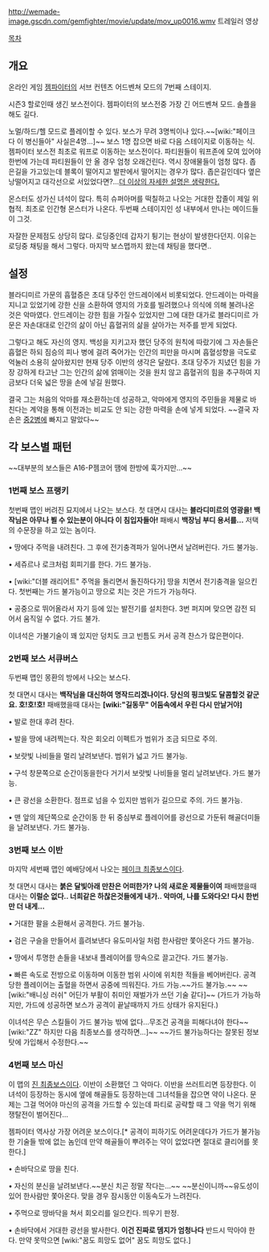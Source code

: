http://wemade-image.gscdn.com/gemfighter/movie/update/mov_up0016.wmv 
트레일러 영상 




[[목차]]






== 개요 == 
온라인 게임 [[젬파이터]]의 서브 컨텐츠 어드벤쳐 모드의 7번째 스테이지.

시즌3 할로인때 생긴 보스전이다. 젬파이터의 보스전중 가장 긴 어드벤쳐 모드. 솔플을 해도 길다.
 
노멀/하드/헬 모드로 플레이할 수 있다.
보스가 무려 3명씩이나 있다.~~[wiki:"페이크다 이 병신들아" 사실은4명...]~~
보스 1명 잡으면 바로 다음 스테이지로 이동하는 식. 
젬파이터 보스전 최초로 워프로 이동하는 보스전이다. 파티원들이 워프존에 모여 있어야 한번에 가는데 파티원들이 안 올 경우 엄청 오래건린다.
역시 장애물들이 엄청 많다. 좁은길을 가고있는데 블록이 떨어지고 발판에서 떨어지는 경우가 많다. 좁은길인데다 옆은 낭떨어지고 대각선으로 서있었다면?...[[더 이상의 자세한 설명은 생략한다.]]

몬스터도 성가신 녀석이 많다. 특히 슈퍼아머를 떡칠하고 나오는 거대한 잡졸이 제일 위협적. 
최초로 인간형 몬스터가 나온다. 두번째 스테이지인 성 내부에서 만나는 메이드들이 그것.

자잘한 문제점도 상당히 많다. 로딩중인데 갑자기 튕기는 현상이 발생한다던지.
이유는 로딩중 채팅을 해서 그렇다. 마지막 보스맵까지 왔는데 채팅을 했다면..  



== 설정 == 
블라디미르 가문의 흡혈증은 초대 당주인 안드레이에서 비롯되었다.
안드레이는 마력을 지니고 있었기에 강한 신을 소환하여 영지의 가호를 빌려했으나 의식에 의해 불려나온 것은 악마였다.
안드레이는 강한 힘을 가질수 있었지만 그에 대한 대가로 블라디미르 가문은 자손대대로 인간의 삶이 아닌 흡혈귀의 삶을 살아가는 저주를 받게 되었다.

그렇다고 해도 자신의 영지. 백성을 지키고자 했던 당주의 원칙에 따랐기에 그 자손들은 흡혈은 하되 짐승의 피나 병에 걸려 죽어가는 인간의 피만을 마시며 흡혈성향을 극도로 억눌러 소용히 살아왔지만 현재 당주 이반의 생각은 달랐다.
초대 당주가 지녔던 힘을 가장 강하게 타고난 그는 인간의 삶에 얽매이는 것을 원치 않고 흡혈귀의 힘을 추구하여 지금보다 더욱 넓은 땅을 손에 넣길 원했다.

결국 그는 처음의 악마를 재소환하는데 성공하고, 악마에게 영지의 주민들을 제물로 바친다는 계약을 통해 
이전과는 비교도 안 되는 강한 마력을 손에 넣게 되었다. 
~~결국 자손은 [[중2병]]에 빠지고 말았다~~




== 각 보스별 패턴 ==
~~대부분의 보스들은 A16-P젬코어 땜에 한방에 훅가지만...~~

=== 1번째 보스 프랭키 === 
첫번째 맵인 버려진 묘지에서 나오는 보스다.
첫 대면시 대사는 '''블라디미르의 영광을! 백작님은 아무나 뵐 수 있는분이 아니다 이 침입자들아!'''
패배시 '''백장님 부디 용서를...'''
저택의 수문장을 하고 있는 놈이다. 

• 땅에다 주먹을 내려친다. 그 후에 전기충격파가 일어나면서 날려버린다. 가드 불가능. 

• 세쥬르나 로크처럼 회피기를 한다. 가드 불가능.

• [wiki:"더블 래리어트" 주먹을 돌리면서 돌진하다가] 땅을 치면서 전기충격을 일으킨다. 첫번째는 가드 불가능이고 땅으로 치는 것은 가드가 가능하다.

• 공중으로 뛰어올라서 자기 등에 있는 발전기를 설치한다. 3번 퍼지며 맞으면 감전 되어서 움직일 수 없다. 가드 불가. 

이녀석은 가불기술이 꽤 있지만 덩치도 크고 빈틈도 커서 공격 찬스가 많은편이다.

=== 2번째 보스 서큐버스 ===
두번째 맵인 몽환의 방에서 나오는 보스다. 

첫 대면시 대사는 '''백작님을 대신하여 명작드리겠나이다. 당신의 핑크빛도 달콤할것 같군요. 호!호!호!'''
패배했을때 대사는 '''[wiki:"길동무" 어둠속에서 우린 다시 만날거야]'''

• 발로 한대 후려 찬다.

• 발을 땅에 내려찍는다. 작은 회오리 이펙트가 범위가 조금 되므로 주의.

• 보랏빛 나비들을 멀리 날려보낸다. 범위가 넓고 가드 불가능.

• 구석 창문쪽으로 순간이동을한다 거기서 보랏빛 나비들을 멀리 날려보낸다. 가드 불가능.

• 큰 광선을 소환한다. 점프로 넘을 수 있지만 범위가 길으므로 주의. 가드 불가능.

• 맨 앞의 제단쪽으로 순간이동 한 뒤 중심부로 플레이어를 광선으로 가둔뒤 해골더미들을 날려보낸다. 가드 불가능. 


=== 3번째 보스 이반 ===
마지막 세번째 맵인 예배당에서 나오는 [[페이크 최종보스]]이다.

첫 대면시 대사는 '''붉은 달빛아래 만찬은 어떠한가? 나의 새로운 제물들이여'''
패배했을때 대사는 '''이럴순 없다.. 너희같은 하찮은것들에게 내가.. 악마여, 나를 도와다오! 다시 한번만 더 내게...'''

• 거대한 팔을 소환해서 공격한다. 가드 불가능.

• 검은 구슬을 만들어서 흘려보낸다 유도미사일 처럼 한사람만 쫓아온다 가드 불가능.

• 땅에서 투명한 손들을 내보내 플레이어를 땅속으로 끌고간다. 가드 불가능. 

• 빠른 속도로 전방으로 이동하며 이동한 범위 사이에 위치한 적들을 베어버린다. 공격당한 플레이어는 출혈을 하면서 공중에 띄워진다. 가드 가능.~~가드 불가능.~~ ~~[wiki:"배니싱 러쉬" 어딘가 부활이 취미인 재벌가가 쓰던 기술 같다]~~
(가드가 가능하지만, 가드에 성공하면 보스가 공격이 끝날때까지 가드 상태가 유지된다.)

이녀석은 무슨 스킬들이 가드 불가능 밖에 없다...무조건 공격을 피해다녀야 한다~~[wiki:"ZZ" 하지만 다음 최종보스를 생각하면...]~~ ~~가드 불가능하다는 잘못된 정보 탓에 가입해서 수정한다.~~

=== 4번째 보스 마신 ===
이 맵의 [[진 최종보스]]이다.
이반이 소환했던 그 악마다. 이반을 쓰러트리면 등장한다. 
이녀석이 등장하는 동시에 옆에 해골들도 등장하는데 그녀석들을 잡으면 약이 나온다. 
문제는 그걸 먹어야 마신의 공격을 가드할 수 있는데 파티로 공략할 때 그 약을 먹기 위해 쟁탈전이 벌어진다...

젬파이터 역사상 가장 어려운 보스이다.[* 공격이 피하기도 어려운데다가 가드가 불가능한 기술들 밖에 없는 놈인데 만약 해골들이 뿌려주는 약이 없었다면 절대로 클리어를 못한다.]

• 손바닥으로 땅을 친다.

• 자신의 분신을 날려보낸다.~~분신 치곤 정말 작다는...~~ ~~분신이니까~~유도성이 있어 한사람만 쫓아온다. 맞을 경우 잠시동안 이동속도가 느려진다.
 
• 주먹으로 땅바닥을 쳐서 회오리를 일으킨다. 띄우기 판정. 

• 손바닥에서 거대한 광선을 발사한다. '''이건 진짜로 뎀지가 엄청나다''' 반드시 막아야 한다. 만약 못막으면 [wiki:"꿈도 희망도 없어" 꿈도 희망도 없다.]
